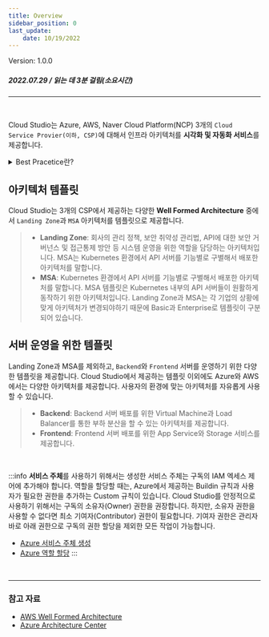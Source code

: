 ```yaml
---
title: Overview
sidebar_position: 0
last_update: 
    date: 10/19/2022
---
```


<span className="theme-doc-version-badge badge badge--secondary">
    Version: 1.0.0
</span>

##### 2022.07.29 / 읽는 데 3분 걸림(소요시간)

*****
<br/>

Cloud Studio는 Azure, AWS, Naver Cloud Platform(NCP) 3개의 ```Cloud Service Provier(이하, CSP)```에 대해서 인프라 아키텍처를 **시각화 및 자동화 서비스**를 제공합니다.

<details>
<summary>Best Pracetice란?</summary>
    <h5>CSP에서 제공하는 Well Formed Architecture를 말합니다.</h5>
</details>

## 아키텍처 템플릿

Cloud Studio는 3개의 CSP에서 제공하는 다양한 **Well Formed Architecture** 중에서 ```Landing Zone```과 ```MSA``` 아키텍처를 템플릿으로 제공합니다.

> - **Landing Zone**: 회사의 관리 정책, 보안 취약성 관리법, API에 대한 보안 거버넌스 및 접근통제 방안 등 시스템 운영을 위한 역할을 담당하는 아키텍처입니다.
MSA는 Kubernetes 환경에서 API 서버를 기능별로 구별해서 배포한 아키텍처를 말합니다.
> - **MSA**: Kubernetes 환경에서 API 서버를 기능별로 구별해서 배포한 아키텍처를 말합니다. MSA 템플릿은 Kubernetes 내부의 API 서버들이  원활하게 동작하기 위한 아키텍처입니다.
Landing Zone과 MSA는 각 기업의 상황에 맞게 아키텍처가 변경되야하기 때문에 Basic과 Enterprise로 템플릿이 구분되어 있습니다.

## 서버 운영을 위한 템플릿

Landing Zone과 MSA를 제외하고, ```Backend```와 ```Frontend``` 서버를 운영하기 위한 다양한 템플릿을 제공합니다.
Cloud Studio에서 제공하는 템플릿 이외에도 Azure와 AWS에서는 다양한 아키텍처를 제공합니다.
사용자의 환경에 맞는 아키텍처를 자유롭게 사용할 수 있습니다.

> - **Backend**: Backend 서버 배포를 위한 Virtual Machine과 Load Balancer를 통한 부하 분산을 할 수 있는 아키텍처를 제공합니다.
> - **Frontend**: Frontend 서버 배포를 위한 App Service와 Storage 서비스를 제공합니다.

<br/>

:::info
**서비스 주체**를 사용하기 위해서는 생성한 서비스 주체는 구독의 IAM 엑세스 제어에 추가해야 합니다. 
역할을 할당할 때는, Azure에서 제공하는 Buildin 규칙과 사용자가 필요한 권한을 추가하는 Custom 규칙이 있습니다.
Cloud Studio를 안정적으로 사용하기 위해서는 구독의 소유자(Owner) 권한을 권장합니다. 하지만, 소유자 권한을 사용할 수 없다면
최소 기여자(Contributor) 권한이 필요합니다. 기여자 권한은 관리자 바로 아래 권한으로 구독의 권한 할당을 제외한 모든 작업이 가능합니다.<br/>
- [Azure 서비스 주체 생성](https://docs.microsoft.com/ko-kr/azure/active-directory/develop/howto-create-service-principal-portal)<br/>
- [Azure 역할 할당](https://docs.microsoft.com/ko-kr/azure/role-based-access-control/role-assignments-cli)
:::
<br/>

*****
### 참고 자료
- [AWS Well Formed Architecture](https://aws.amazon.com/ko/architecture/well-architected/?wa-lens-whitepapers.sort-by=item.additionalFields.sortDate&wa-lens-whitepapers.sort-order=desc)
- [Azure Architecture Center](https://docs.microsoft.com/ko-kr/azure/architecture/)